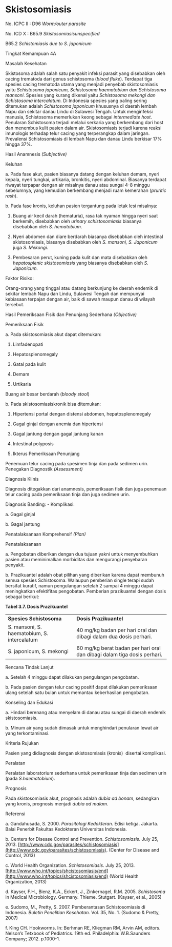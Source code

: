 # Skistosomiasis

No. ICPC II : D96 _Worm/outer parasite_

No. ICD X : B65.9 _Skistosomiasisunspecified_

B65.2 _Schistomiasis due to S. japonicum_

Tingkat Kemampuan 4A

 

Masalah Kesehatan

Skistosoma adalah salah satu penyakit infeksi parasit yang disebabkan oleh cacing trematoda dari genus schistosoma (_blood fluke_). Terdapat tiga spesies cacing trematoda utama yang menjadi penyebab skistosomiasis yaitu _Schistosoma japonicum, Schistosoma haematobium dan Schistosoma mansoni_. Spesies yang kurang dikenal yaitu _Schistosoma mekongi dan Schistosoma intercalatum._ Di Indonesia spesies yang paling sering ditemukan adalah _Schistosoma japonicum_ khususnya di daerah lembah Napu dan sekitar danau Lindu di Sulawesi Tengah. Untuk menginfeksi manusia, Schistosoma memerlukan keong sebagai _intermediate host_. Penularan Schistosoma terjadi melalui serkaria yang berkembang dari host dan menembus kulit pasien dalam air. Skistosomiasis terjadi karena reaksi imunologis terhadap telur cacing yang terperangkap dalam jaringan. Prevalensi Schistosomiasis di lembah Napu dan danau Lindu berkisar 17% hingga 37%.

Hasil Anamnesis _(Subjective)_

Keluhan

a. Pada fase akut, pasien biasanya datang dengan keluhan demam, nyeri kepala, nyeri tungkai, urtikaria, bronkitis, nyeri abdominal. Biasanya terdapat riwayat terpapar dengan air misalnya danau atau sungai 4-8 minggu sebelumnya, yang kemudian berkembang menjadi ruam kemerahan (_pruritic rash_).

b. Pada fase kronis, keluhan pasien tergantung pada letak lesi misalnya:

1) Buang air kecil darah (hematuria), rasa tak nyaman hingga nyeri saat berkemih, disebabkan oleh _urinary schistosomiasis_ biasanya disebabkan oleh _S. hematobium_.

2) Nyeri abdomen dan diare berdarah biasanya disebabkan oleh intestinal skistosomiasis, biasanya disebabkan oleh _S. mansoni, S. Japonicum_ juga _S. Mekongi._

3) Pembesaran perut, kuning pada kulit dan mata disebabkan oleh _hepatosplenic skistosomiasis_ yang biasanya disebabkan oleh _S. Japonicum._

Faktor Risiko:

Orang-orang yang tinggal atau datang berkunjung ke daerah endemik di sekitar lembah Napu dan Lindu, Sulawesi Tengah dan mempunyai kebiasaan terpajan dengan air, baik di sawah maupun danau di wilayah tersebut.

Hasil Pemeriksaan Fisik dan Penunjang Sederhana _(Objective)_

Pemeriksaan Fisik

a. Pada skistosomiasis akut dapat ditemukan:

1) Limfadenopati

2) Hepatosplenomegaly

3) Gatal pada kulit

4) Demam

5) Urtikaria

Buang air besar berdarah (_bloody stool_)

b. Pada skistosomiasiskronik bisa ditemukan:

1) Hipertensi portal dengan distensi abdomen, hepatosplenomegaly

2) Gagal ginjal dengan anemia dan hipertensi

3) Gagal jantung dengan gagal jantung kanan

4) Intestinal polyposis

5) Ikterus Pemeriksaan Penunjang

Penemuan telur cacing pada spesimen tinja dan pada sedimen urin. Penegakan Diagnostik _(Assessment)_

Diagnosis Klinis

Diagnosis ditegakkan dari anamnesis, pemeriksaan fisik dan juga penemuan telur cacing pada pemeriksaan tinja dan juga sedimen urin.

Diagnosis Banding: - Komplikasi:

a. Gagal ginjal

b. Gagal jantung

Penatalaksanaan Komprehensif _(Plan)_

Penatalaksanaan

 

a. Pengobatan diberikan dengan dua tujuan yakni untuk menyembuhkan pasien atau meminimalkan morbiditas dan mengurangi penyebaran penyakit.

b. Prazikuantel adalah obat pilihan yang diberikan karena dapat membunuh semua spesies Schistosoma. Walaupun pemberian single terapi sudah bersifat kuratif, namun pengulangan setelah 2 sampai 4 minggu dapat meningkatkan efektifitas pengobatan. Pemberian prazikuantel dengan dosis sebagai berikut:

**Tabel 3.7. Dosis Prazikuantel**

| | |
| --- | --- |
| **Spesies Schistosoma** | **Dosis Prazikuantel** |
| S. mansoni, S. haematobium,  S. intercalatum | 40 mg/kg badan per hari oral dan  dibagi dalam dua dosis perhari. |
| S. japonicum, S. mekongi | 60 mg/kg berat badan per hari oral  dan dibagi dalam tiga dosis perhari. |

Rencana Tindak Lanjut

a. Setelah 4 minggu dapat dilakukan pengulangan pengobatan.

b. Pada pasien dengan telur cacing positif dapat dilakukan pemeriksaan ulang setelah satu bulan untuk memantau keberhasilan pengobatan.

Konseling dan Edukasi

a. Hindari berenang atau menyelam di danau atau sungai di daerah endemik skistosomiasis.

b. Minum air yang sudah dimasak untuk menghindari penularan lewat air yang terkontaminasi.

Kriteria Rujukan

Pasien yang didiagnosis dengan skistosomiasis (kronis)  disertai komplikasi.

Peralatan

Peralatan laboratorium sederhana untuk pemeriksaan tinja dan sedimen urin (pada _S.haematobium_).

Prognosis

Pada skistosomiasis akut, prognosis adalah _dubia ad bonam_, sedangkan yang kronis, prognosis menjadi _dubia ad malam_.

 

Referensi

a. Gandahusada, S. 2000. _Parasitologi Kedokteran._ Edisi ketiga. Jakarta. Balai Penerbit Fakultas Kedokteran Universitas Indonesia.

b. Centers for Disease Control and Prevention. _Schistosomiasis_. July 25, 2013. [http://www.cdc.gov/parasites/schistosomiasis](http://www.cdc.gov/parasites/schistosomiasis). (Center for Disease and Control, 2013)

c. World Health Organization. _Schistosomiasis_. July 25, 2013. [http://www.who.int/topics/shcistosomiasis/end](http://www.who.int/topics/shcistosomiasis/end) (World Health Organization, 2013)

d. Kayser, F.H., Bienz, K.A., Eckert, J., Zinkernagel, R.M. 2005. _Schistosoma_ in Medical Microbiology. Germany. Thieme. Stutgart. (Kayser, et al., 2005)

e. Sudomo, M., Pretty, S. 2007. Pemberantasan Schistosomiasis di Indonesia. _Buletin Penelitian Kesehatan._ Vol. 35, No. 1. (Sudomo & Pretty, 2007)

f. King CH. Hookworms. In: Berhman RE, Kliegman RM, Arvin AM, editors. Nelson’s Tetxbook of Pediatrics. 19th ed. Philadelphia: W.B.Saunders Company; 2012. p.1000-1.
